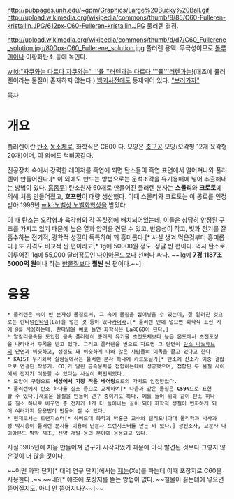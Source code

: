 http://pubpages.unh.edu/~gpm/Graphics/Large%20Bucky%20Ball.gif
http://upload.wikimedia.org/wikipedia/commons/thumb/8/85/C60-Fulleren-kristallin.JPG/612px-C60-Fulleren-kristallin.JPG
풀러렌 결정.

http://upload.wikimedia.org/wikipedia/commons/thumb/d/d7/C60_Fullerene_solution.jpg/800px-C60_Fullerene_solution.jpg
풀러렌 용액. 무극성이므로 [[톨루엔]]이나 이황화탄소 등에 녹인다.

[[wiki:"자쿠와는 다르다 자쿠와는" '''퓰'''러렌과는 다르다 '''퓰'''러렌과는!]](애초에 퓰러렌이라는 물질이 존재하지 않는다.) [[백괴사전]]에도 등재되어 있다. [http://uncyclopedia.kr/wiki/%ED%92%80%EB%9F%AC%EB%A0%8C "보러가자"]

[[목차]]
= 개요 =
풀러렌이란 [[탄소]] [[동소체]]로, 화학식은 C60이다. 모양은 [[축구공]] 모양(오각형 12개 육각형 20개)이며, 이 외에도 럭비공같다. 

진공장치 속에서 강력한 레이저를 흑연에 쬐면 탄소들이 흑연 표면에서 떨어져나와 풀러렌이 만들어진다.[* 이 외에도 만드는 방법으로는 운석조각을 유기용매에 넣어 추출해내는 방법이 있다. [[흠좀무]]] 탄소원자 60개로 만들어진 풀러렌 분자는 '''스몰리'''와 '''크로토'''에 의해 처음 만들어졌고, '''호프만'''이 대량 생산했다. 이때 스몰리와 크로토는 이 공로를 인정받아 1996년 [[wiki:노벨상 노벨화학상]]을 받았다. 

이 때 탄소는 오각형과 육각형의 각 꼭짓점에 배치되어있는데, 이들은 상당히 안정된 구조를 가지고 있기 때문에 높은 열과 압력을 견딜 수 있고, 반응성이 작고, 빛과 전기를 잘 흡수하는 전기적, 광학적 성질이 독특하여 꽤 흥미롭다.[* 사실 생겨 먹은것부터 흥미롭다.] 또 가격도 비교적 싼 편이라고[* 1g에 50000원 정도. 정말 싼 편이다. 역시 탄소로 이루어진 1g에 55,000 달러정도인 [[다이아몬드]]보다 천배나 싸다. ~~1g에 '''7경 1187조 5000억 원'''이나 하는 [[반물질]]보다 '''훨씬''' 싼 편이다.~~].

= 응용 =
 * 풀러렌은 속이 빈 분자성 물질로써, 그 속에 물질을 집어넣을 수 있는데, 잘 알려진 것으로는 란타넘[[란타넘]](La)을 넣는 것 등이 있다[[카더라]].[* 풀러렌 안에 넣으면 화학식 표현 시에 @를 사용하는데, 란타넘을 예로 들면 화학식은 La@C60이 된다.]
 * 알칼리금속을 도입한 금속 풀러렌이 종래의 유기물 초전도체보다 높은 온도에서 초전도성을 나타내서 주목을 받고 있다. 그리고 풀러렌을 반으로 자르면 그 단면이 [[탄소 나노튜브]]의 단면과 비슷하고, 성질도 꽤 비슷하게 나와 많은 사람들의 이목을 끌고 있다고 한다. 
 * KAIST 무기화학 실험실에서는 풀러렌 분자 하나에 카르보닐기[* 탄소에 산소가 이중 결합으로 연결된 작용기. CO]가 달린 금속뭉치를 접합하는데에 성공했으며, 접합된 두 물질 사이에서 전자가 이동할 수 있다는 사실이 확인되었다.
 * 모양이 구형으로 '''세상에서 가장 작은 베어링'''으로의 가치도 인정받았다.
 * 풀러렌에서 탄소 하나를 질소 등으로 교체하여[* 다음과 같은 물질은 '''C59N'''으로 표현할 수 있다.]새로운 물질을 만들어 연구 중이기도 하다. 예를 들어 위와 같이 탄소 하나를 질소 하나로 바꾸면 총 전자가 1개 더 늘어나는 꼴이 되어 화학적 성질이 변화하게 되어 여러가지 응용법이 만들어 질 수 있다.
 * 현재로서는 트랜지스터[* 하버드대 화학과 박홍근 교수와 캘리포니아대 물리학과 박사과정 박지웅이 풀러렌 분자를 이용해 단분자 트랜지스터를 만든 바 있다.] 광전소자, 고분자 다이아몬드 박막 제조, 신약 개발 등의 분야에 응용되고 있다.

사실 1985년에 처음 만들어져 연구가 시작되었기 때문에 아직 발견된 것보다 그렇지 않은것이 더 많을 것이다. 

~~어떤 과학 단지[* 대덕 연구 단지]에서는 [[제논]](Xe)를 파는데 이때 포장지로 C60을 사용한다 .~~ ~~네?[* 애초에 포장지를 뜯는 방법이 없다. ~~철물이 끓는데에 넣으면 뜯어질지도. 아니 안 뜯어지나?~~]~~ 
